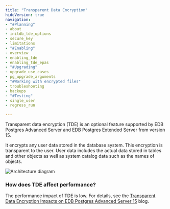 ```yaml
---
title: "Transparent Data Encryption"
hideVersion: true
navigation:
- "#Planning"
- about
- initdb_tde_options
- secure_key
- limitations
- "#Enabling"
- overview
- enabling_tde
- enabling_tde_epas
- "#Upgrading"
- upgrade_use_cases
- pg_upgrade_arguments
- "#Working with encrypted files"
- troubleshooting
- backups
- "#Testing"
- single_user
- regress_run

---
```



Transparent data encryption (TDE) is an optional feature supported by EDB Postgres Advanced Server and EDB Postgres Extended Server from version 15. 

It encrypts any user data stored in the database system. This encryption is transparent to the user. User data includes the actual data stored in tables and other objects as well as system catalog data such as the names of objects.

![Architecture diagram](images/tde1.png)

### How does TDE affect performance? 

The performance impact of TDE is low. For details, see the [Transparent Data Encryption Impacts on EDB Postgres Advanced Server 15](https://www.enterprisedb.com/blog/TDE-Postgres-Advanced-Server-15-Launch) blog.

